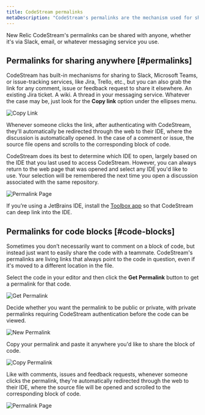 ```yaml
---
title: CodeStream permalinks
metaDescription: "CodeStream's permalinks are the mechanism used for sharing to specific comments, issues, and feedback requests to your issue-tracking service."
---
```


New Relic CodeStream's permalinks can be shared with anyone, whether it's via Slack, email, or whatever messaging service you use.

## Permalinks for sharing anywhere [#permalinks]

CodeStream has built-in mechanisms for sharing to Slack, Microsoft Teams, or
issue-tracking services, like Jira, Trello, etc., but you can also grab the link
for any comment, issue or feedback request to share it elsewhere. An existing
Jira ticket. A wiki. A thread in your messaging service. Whatever the case may
be, just look for the **Copy link** option under the ellipses menu.

![Copy Link](/images/CodemarkMenu-CopyLink.png)

Whenever someone clicks the link, after authenticating with CodeStream,
they'll automatically be redirected through the web to their IDE, where the
discussion is automatically opened. In the case of a comment or issue, the
source file opens and scrolls to the corresponding block of code.

CodeStream does its best to determine which IDE to open, largely based on the
IDE that you last used to access CodeStream. However, you can always return to
the web page that was opened and select any IDE you'd like to use. Your selection will be
remembered the next time you open a discussion associated with
the same repository.

![Permalink Page](/images/OpenInIDE.png)

If you’re using a JetBrains IDE, install the
[Toolbox app](https://www.jetbrains.com/toolbox-app/) so that CodeStream can
deep link into the IDE.

## Permalinks for code blocks [#code-blocks]

Sometimes you don’t necessarily want to comment on a block of code, but instead
just want to easily share the code with a teammate. CodeStream's permalinks are
living links that always point to the code in question, even if it's
moved to a different location in the file.

Select the code in your editor and then click the **Get Permalink** button to get a permalink for
that code.

![Get Permalink](/images/GetPermalink1.png)

Decide whether you want the permalink to be public or private, with private
permalinks requiring CodeStream authentication before the code can be viewed.

![New Permalink](/images/NewPermalink2.png)

Copy your permalink and paste it anywhere you'd like to share the block of code.

![Copy Permalink](/images/CopyPermalink.png)

Like with comments, issues and feedback requests, whenever someone clicks the permalink, they're automatically redirected through the web to their
IDE, where the source file will be opened and scrolled to the corresponding
block of code.

![Permalink Page](/images/PermalinkPage4.png)